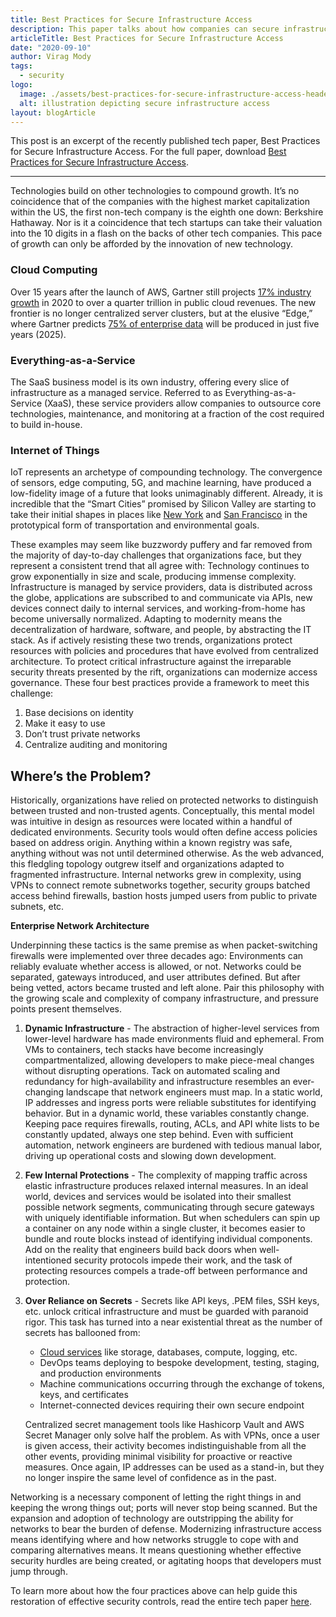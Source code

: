 ```yaml
---
title: Best Practices for Secure Infrastructure Access
description: This paper talks about how companies can secure infrastructure access by basing decisions on identity, not trusting private networks, and centralizing auditing/monitoring.
articleTitle: Best Practices for Secure Infrastructure Access
date: "2020-09-10"
author: Virag Mody
tags:
  - security
logo:
  image: ./assets/best-practices-for-secure-infrastructure-access-header.png
  alt: illustration depicting secure infrastructure access
layout: blogArticle
---
```



This post is an excerpt of the recently published tech paper, Best Practices for Secure Infrastructure Access. For the full paper, download [Best Practices for Secure Infrastructure Access](/resources/white-papers/secure-infrastructure-access/).

---

Technologies build on other technologies to compound growth. It’s no coincidence that of the companies with the highest market capitalization within the US, the first non-tech company is the eighth one down: Berkshire Hathaway. Nor is it a coincidence that tech startups can take their valuation into the 10 digits in a flash on the backs of other tech companies.  This pace of growth can only be afforded by the innovation of new technology.


### Cloud Computing

Over 15 years after the launch of AWS, Gartner still projects [17% industry growth](https://www.gartner.com/en/newsroom/press-releases/2019-11-13-gartner-forecasts-worldwide-public-cloud-revenue-to-grow-17-percent-in-2020) in 2020 to over a quarter trillion in public cloud revenues. The new frontier is no longer centralized server clusters, but at the elusive “Edge,” where Gartner predicts [75% of enterprise data](https://www.gartner.com/smarterwithgartner/what-edge-computing-means-for-infrastructure-and-operations-leaders/) will be produced in just five years (2025).


### Everything-as-a-Service

The SaaS business model is its own industry, offering every slice of infrastructure as a managed service. Referred to as Everything-as-a-Service (XaaS), these service providers allow companies to outsource core technologies, maintenance, and monitoring at a fraction of the cost required to build in-house.

<BlogImage src="./assets/best-practices-for-secure-infrastructure-access-1.png" alt="identify what you are already doing in the cloud from Gartner" width="100%"/>

### Internet of Things

IoT represents an archetype of compounding technology. The convergence of sensors, edge computing, 5G, and machine learning, have produced a low-fidelity image of a future that looks unimaginably different. Already, it is incredible that the “Smart Cities” promised by Silicon Valley are starting to take their initial shapes in places like [New York](https://www.ny-engineers.com/blog/how-new-york-is-becoming-a-smart-city) and [San Francisco](https://youtu.be/q2hj0mK6HKc) in the prototypical form of transportation and environmental goals.

These examples may seem like buzzwordy puffery and far removed from the majority of day-to-day challenges that organizations face, but they represent a consistent trend that all agree with: Technology continues to grow exponentially in size and scale, producing immense complexity. Infrastructure is managed by service providers, data is distributed across the globe, applications are subscribed to and communicate via APIs, new devices connect daily to internal services, and working-from-home has become universally normalized. Adapting to modernity means the decentralization of hardware, software, and people, by abstracting the IT stack. As if actively resisting these two trends, organizations protect resources with policies and procedures that have evolved from centralized architecture. To protect critical infrastructure against the irreparable security threats presented by the rift, organizations can modernize access governance. These four best practices provide a framework to meet this challenge:

1. Base decisions on identity
2. Make it easy to use
3. Don’t trust private networks
4. Centralize auditing and monitoring


## Where’s the Problem?

Historically, organizations have relied on protected networks to distinguish between trusted and non-trusted agents. Conceptually, this mental model was intuitive in design as resources were located within a handful of dedicated environments. Security tools would often define access policies based on address origin. Anything within a known registry was safe, anything without was not until determined otherwise. As the web advanced, this fledgling topology outgrew itself and organizations adapted to fragmented infrastructure. Internal networks grew in complexity, using VPNs to connect remote subnetworks together, security groups batched access behind firewalls, bastion hosts jumped users from public to private subnets, etc.

<BlogImage src="./assets/best-practices-for-secure-infrastructure-access-2.png" alt="enterprise network artchitecture" width="100%"/>

<EmailSubscribeViolet />

**Enterprise Network Architecture**

Underpinning these tactics is the same premise as when packet-switching firewalls were implemented over three decades ago: Environments can reliably evaluate whether access is allowed, or not. Networks could be separated, gateways introduced, and user attributes defined. But after being vetted, actors became trusted and left alone. Pair this philosophy with the growing scale and complexity of company infrastructure, and pressure points present themselves.


1. **Dynamic Infrastructure** - The abstraction of higher-level services from lower-level hardware has made environments fluid and ephemeral. From VMs to containers, tech stacks have become increasingly compartmentalized, allowing developers to make piece-meal changes without disrupting operations. Tack on automated scaling and redundancy for high-availability and infrastructure resembles an ever-changing landscape that network engineers must map. In a static world, IP addresses and ingress ports were reliable substitutes for identifying behavior. But in a dynamic world, these variables constantly change. Keeping pace requires firewalls, routing, ACLs, and API white lists to be constantly updated, always one step behind. Even with sufficient automation, network engineers are burdened with tedious manual labor, driving up operational costs and slowing down development.
2. **Few Internal Protections** - The complexity of mapping traffic across elastic infrastructure produces relaxed internal measures. In an ideal world, devices and services would be isolated into their smallest possible network segments, communicating through secure gateways with uniquely identifiable information. But when schedulers can spin up a container on any node within a single cluster, it becomes easier to bundle and route blocks instead of identifying individual components. Add on the reality that engineers build back doors when well-intentioned security protocols impede their work, and the task of protecting resources compels a trade-off between performance and protection.
3. **Over Reliance on Secrets** - Secrets like API keys, .PEM files, SSH keys, etc. unlock critical infrastructure and must be guarded with paranoid rigor. This task has turned into a near existential threat as the number of secrets has ballooned from:
	* [Cloud services](https://aws.amazon.com/products/) like storage, databases, compute, logging, etc.
	* DevOps teams deploying to bespoke development, testing, staging, and production environments
	* Machine communications occurring through the exchange of tokens, keys, and certificates
	* Internet-connected devices requiring their own secure endpoint

	Centralized secret management tools like Hashicorp Vault and AWS Secret Manager only solve half the problem. As with VPNs, once a user is
	given access, their activity becomes indistinguishable from all the other events, providing minimal visibility for proactive or reactive
	measures. Once again, IP addresses can be used as a stand-in, but they no longer inspire the same level of confidence as in the past.

Networking is a necessary component of letting the right things in and keeping the wrong things out; ports will never stop being scanned.
But the expansion and adoption of technology are outstripping the ability for networks to bear the burden of defense. Modernizing
infrastructure access means identifying where and how networks struggle to cope with and comparing alternatives means. It means questioning
whether effective security hurdles are being created, or agitating hoops that developers must jump through.

To learn more about how the four practices above can help guide this restoration of effective security controls, read the entire tech paper
[here](https://goteleport.com/resources/white-papers/secure-infrastructure-access/).
